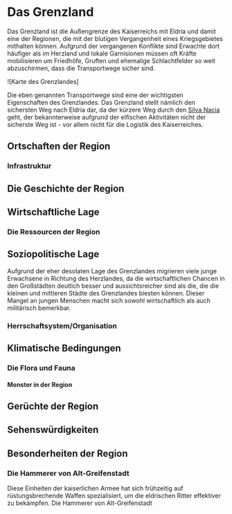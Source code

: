 # Das Grenzland

Das Grenzland ist die Außengrenze des Kaiserreichs mit Eldria und damit eine der Regionen, die mit der blutigen Vergangenheit eines Kriegsgebietes mithalten können. Aufgrund der vergangenen Konflikte sind Erwachte dort häufiger als im Herzland und lokale Garnisionen müssen oft Kräfte mobilisieren um Friedhöfe, Gruften und ehemalige Schlachtfelder so weit abzuschirmen, dass die Transportwege sicher sind. 

![Karte des Grenzlandes]

Die eben genannten Transportwege sind eine der wichtigsten Eigenschaften des Grenzlandes. Das Grenzland stellt nämlich den sichersten Weg nach Eldria dar, da der kürzere Weg durch den <font color="green">[Silva Nacia](#RegionSilvaNacia)</font> geht, der bekannterweise aufgrund der elfischen Aktivitäten nicht der sicherste Weg ist - vor allem nicht für die Logistik des Kaiserreiches. 

## Ortschaften der Region 

### Infrastruktur

## Die Geschichte der Region

## Wirtschaftliche Lage

### Die Ressourcen der Region

## Soziopolitische Lage 

Aufgrund der eher desolaten Lage des Grenzlandes migrieren viele junge Erwachsene in Richtung des Herzlandes, da die wirtschaftlichen Chancen in den Großstädten deutlich besser und aussichtsreicher sind als die, die die kleinen und mittleren Städte des Grenzlandes biesten können. Dieser Mangel an jungen Menschen macht sich sowohl wirtschaftlich als auch militärisch bemerkbar. 

### Herrschaftsystem/Organisation

## Klimatische Bedingungen

### Die Flora und Fauna

#### Monster in der Region

## Gerüchte der Region

## Sehenswürdigkeiten

## Besonderheiten der Region

### Die Hammerer von Alt-Greifenstadt

Diese Einheiten der kaiserlichen Armee hat sich frühzeitig auf rüstungsbrechende Waffen spezialisiert, um die eldrischen Ritter effektiver zu bekämpfen. Die Hammerer von Alt-Greifenstadt 
